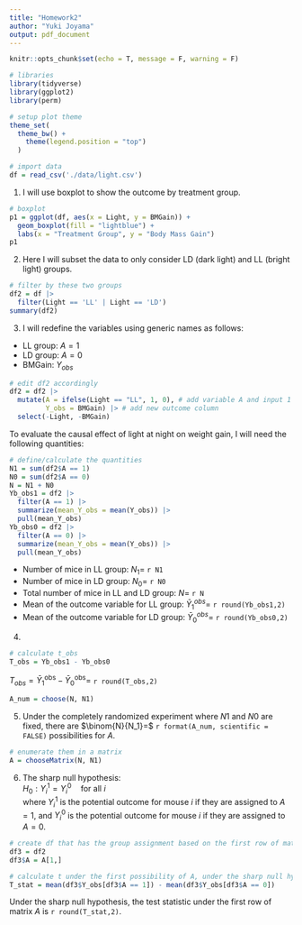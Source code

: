 ```yaml
---
title: "Homework2"
author: "Yuki Joyama"
output: pdf_document
---
```


```r
knitr::opts_chunk$set(echo = T, message = F, warning = F)
```

```r
# libraries
library(tidyverse)
library(ggplot2)
library(perm)

# setup plot theme
theme_set(
  theme_bw() +
    theme(legend.position = "top")
  )

# import data
df = read_csv('./data/light.csv') 
```

1. I will use boxplot to show the outcome by treatment group.
```r
# boxplot
p1 = ggplot(df, aes(x = Light, y = BMGain)) +
  geom_boxplot(fill = "lightblue") +
  labs(x = "Treatment Group", y = "Body Mass Gain")
p1
```

2. Here I will subset the data to only consider LD (dark light) and LL (bright light) groups.
```r
# filter by these two groups
df2 = df |>
  filter(Light == 'LL' | Light == 'LD')
summary(df2)
```

3. I will redefine the variables using generic names as follows:  
- LL group: $A=1$
- LD group: $A=0$
- BMGain: $Y_{obs}$  
```r
# edit df2 accordingly
df2 = df2 |>
  mutate(A = ifelse(Light == "LL", 1, 0), # add variable A and input 1 for LL, 0 for LD group
         Y_obs = BMGain) |> # add new outcome column
  select(-Light, -BMGain)
```

To evaluate the causal effect of light at night on weight gain, I will need the following quantities:  
```r
# define/calculate the quantities
N1 = sum(df2$A == 1) 
N0 = sum(df2$A == 0) 
N = N1 + N0 
Yb_obs1 = df2 |>
  filter(A == 1) |>
  summarize(mean_Y_obs = mean(Y_obs)) |>
  pull(mean_Y_obs)
Yb_obs0 = df2 |>
  filter(A == 0) |>
  summarize(mean_Y_obs = mean(Y_obs)) |>
  pull(mean_Y_obs)
```
- Number of mice in LL group: $N_1=$ `r N1`
- Number of mice in LD group: $N_0=$ `r N0`
- Total number of mice in LL and LD group: $N=$ `r N`
- Mean of the outcome variable for LL group: $\bar{Y}_1^{obs}=$ `r round(Yb_obs1,2)` 
- Mean of the outcome variable for LD group: $\bar{Y}_0^{obs}=$ `r round(Yb_obs0,2)`  

4. 
```r
# calculate t_obs
T_obs = Yb_obs1 - Yb_obs0
```
$T_{obs}=\bar{Y}_1^{\text{obs}} - \bar{Y}_0^{\text{obs}}=$ `r round(T_obs,2)`

```r
A_num = choose(N, N1)
```
5. Under the completely randomized experiment where $N1$ and $N0$ are fixed, there are $\binom{N}{N_1}=$ `r format(A_num, scientific = FALSE)` possibilities for $A$.
```r
# enumerate them in a matrix
A = chooseMatrix(N, N1)
```

6. The sharp null hypothesis:  
$H_0: Y_i^1 = Y_i^0 \quad \text{for all } i$  
where $Y_i^1$ is the potential outcome for mouse $i$ if they are assigned to $A=1$, and $Y_i^0$ is the potential outcome for mouse $i$ if they are assigned to $A=0$.
```r
# create df that has the group assignment based on the first row of matrix A
df3 = df2 
df3$A = A[1,]  

# calculate t under the first possibility of A, under the sharp null hypothesis
T_stat = mean(df3$Y_obs[df3$A == 1]) - mean(df3$Y_obs[df3$A == 0])
```
Under the sharp null hypothesis, the test statistic under the first row of matrix $A$ is `r round(T_stat,2)`.
